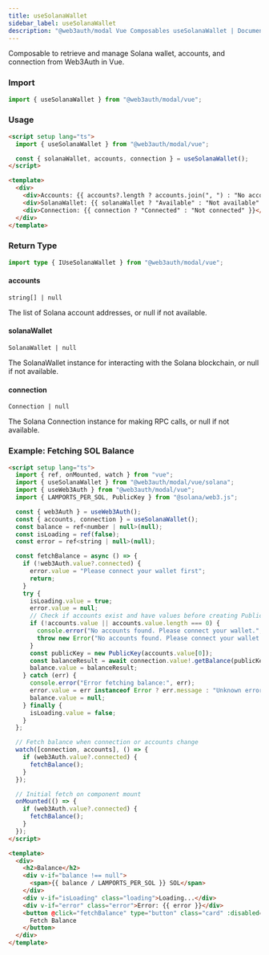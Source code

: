 ```yaml
---
title: useSolanaWallet
sidebar_label: useSolanaWallet
description: "@web3auth/modal Vue Composables useSolanaWallet | Documentation - Web3Auth"
---
```


Composable to retrieve and manage Solana wallet, accounts, and connection from Web3Auth in Vue.

### Import

```ts
import { useSolanaWallet } from "@web3auth/modal/vue";
```

### Usage

```html
<script setup lang="ts">
  import { useSolanaWallet } from "@web3auth/modal/vue";

  const { solanaWallet, accounts, connection } = useSolanaWallet();
</script>

<template>
  <div>
    <div>Accounts: {{ accounts?.length ? accounts.join(", ") : "No accounts" }}</div>
    <div>SolanaWallet: {{ solanaWallet ? "Available" : "Not available" }}</div>
    <div>Connection: {{ connection ? "Connected" : "Not connected" }}</div>
  </div>
</template>
```

### Return Type

```ts
import type { IUseSolanaWallet } from "@web3auth/modal/vue";
```

#### accounts

`string[] | null`

The list of Solana account addresses, or null if not available.

#### solanaWallet

`SolanaWallet | null`

The SolanaWallet instance for interacting with the Solana blockchain, or null if not available.

#### connection

`Connection | null`

The Solana Connection instance for making RPC calls, or null if not available.

### Example: Fetching SOL Balance

```html title="getBalance.vue"
<script setup lang="ts">
  import { ref, onMounted, watch } from "vue";
  import { useSolanaWallet } from "@web3auth/modal/vue/solana";
  import { useWeb3Auth } from "@web3auth/modal/vue";
  import { LAMPORTS_PER_SOL, PublicKey } from "@solana/web3.js";

  const { web3Auth } = useWeb3Auth();
  const { accounts, connection } = useSolanaWallet();
  const balance = ref<number | null>(null);
  const isLoading = ref(false);
  const error = ref<string | null>(null);

  const fetchBalance = async () => {
    if (!web3Auth.value?.connected) {
      error.value = "Please connect your wallet first";
      return;
    }
    try {
      isLoading.value = true;
      error.value = null;
      // Check if accounts exist and have values before creating PublicKey
      if (!accounts.value || accounts.value.length === 0) {
        console.error("No accounts found. Please connect your wallet.", accounts.value);
        throw new Error("No accounts found. Please connect your wallet.");
      }
      const publicKey = new PublicKey(accounts.value[0]);
      const balanceResult = await connection.value!.getBalance(publicKey);
      balance.value = balanceResult;
    } catch (err) {
      console.error("Error fetching balance:", err);
      error.value = err instanceof Error ? err.message : "Unknown error";
      balance.value = null;
    } finally {
      isLoading.value = false;
    }
  };

  // Fetch balance when connection or accounts change
  watch([connection, accounts], () => {
    if (web3Auth.value?.connected) {
      fetchBalance();
    }
  });

  // Initial fetch on component mount
  onMounted(() => {
    if (web3Auth.value?.connected) {
      fetchBalance();
    }
  });
</script>

<template>
  <div>
    <h2>Balance</h2>
    <div v-if="balance !== null">
      <span>{{ balance / LAMPORTS_PER_SOL }} SOL</span>
    </div>
    <div v-if="isLoading" class="loading">Loading...</div>
    <div v-if="error" class="error">Error: {{ error }}</div>
    <button @click="fetchBalance" type="button" class="card" :disabled="isLoading">
      Fetch Balance
    </button>
  </div>
</template>
```
